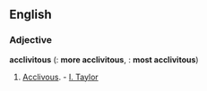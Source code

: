 ==English==

===Adjective===
'''acclivitous'''  ({{compar}}: '''more acclivitous''', {{superl}}: '''most acclivitous''')

#[[Acclivous]]. - [[I. Taylor]]